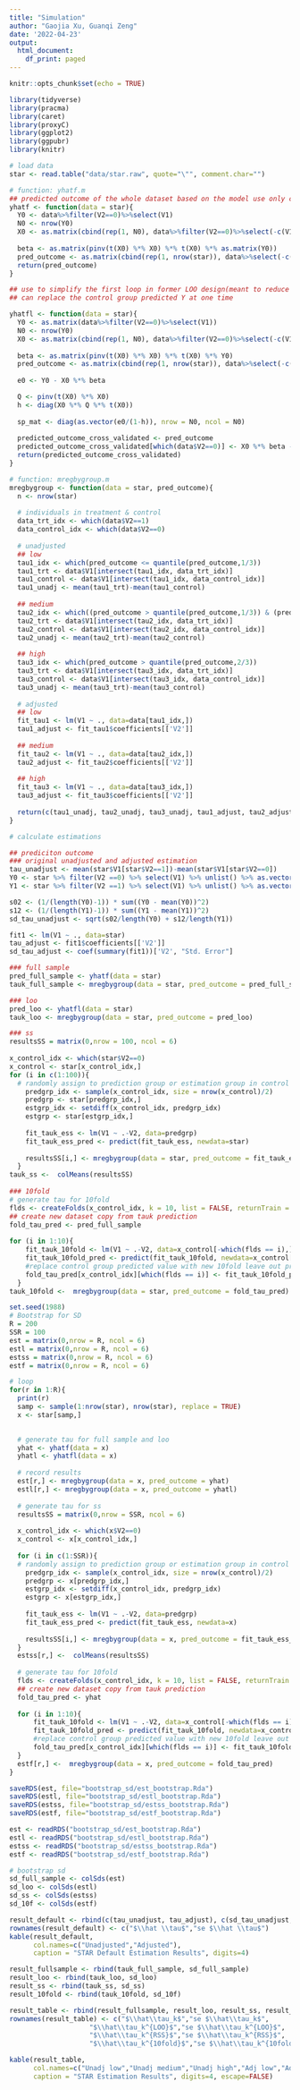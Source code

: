 ```yaml
---
title: "Simulation"
author: "Gaojia Xu, Guanqi Zeng"
date: '2022-04-23'
output:
  html_document:
    df_print: paged
---
```


```r
knitr::opts_chunk$set(echo = TRUE)
```

```r
library(tidyverse)
library(pracma)
library(caret)
library(proxyC)
library(ggplot2)
library(ggpubr)
library(knitr)
```

```r
# load data
star <- read.table("data/star.raw", quote="\"", comment.char="")
```

```r
# function: yhatf.m
## predicted outcome of the whole dataset based on the model use only control group
yhatf <- function(data = star){
  Y0 <- data%>%filter(V2==0)%>%select(V1)
  N0 <- nrow(Y0)
  X0 <- as.matrix(cbind(rep(1, N0), data%>%filter(V2==0)%>%select(-c(V1,V2))))
  
  beta <- as.matrix(pinv(t(X0) %*% X0) %*% t(X0) %*% as.matrix(Y0))
  pred_outcome <- as.matrix(cbind(rep(1, nrow(star)), data%>%select(-c(V1,V2)))) %*% beta
  return(pred_outcome)
}

## use to simplify the first loop in former LOO design(meant to reduce overfitting--use LOO samples to predict Y of the leaved sample)
## can replace the control group predicted Y at one time

yhatfl <- function(data = star){
  Y0 <- as.matrix(data%>%filter(V2==0)%>%select(V1))
  N0 <- nrow(Y0)
  X0 <- as.matrix(cbind(rep(1, N0), data%>%filter(V2==0)%>%select(-c(V1,V2))))
  
  beta <- as.matrix(pinv(t(X0) %*% X0) %*% t(X0) %*% Y0)
  pred_outcome <- as.matrix(cbind(rep(1, nrow(star)), data%>%select(-c(V1,V2)))) %*% beta
  
  e0 <- Y0 - X0 %*% beta

  Q <- pinv(t(X0) %*% X0)
  h <- diag(X0 %*% Q %*% t(X0))
  
  sp_mat <- diag(as.vector(e0/(1-h)), nrow = N0, ncol = N0)
    
  predicted_outcome_cross_validated <- pred_outcome
  predicted_outcome_cross_validated[which(data$V2==0)] <- X0 %*% beta - diag(X0 %*% Q %*% t(X0) %*% sp_mat)
  return(predicted_outcome_cross_validated)
}
```


```r
# function: mregbygroup.m
mregbygroup <- function(data = star, pred_outcome){
  n <- nrow(star)
  
  # individuals in treatment & control 
  data_trt_idx <- which(data$V2==1)
  data_control_idx <- which(data$V2==0)
  
  # unadjusted 
  ## low
  tau1_idx <- which(pred_outcome <= quantile(pred_outcome,1/3))
  tau1_trt <- data$V1[intersect(tau1_idx, data_trt_idx)]
  tau1_control <- data$V1[intersect(tau1_idx, data_control_idx)]
  tau1_unadj <- mean(tau1_trt)-mean(tau1_control)
  
  ## medium
  tau2_idx <- which((pred_outcome > quantile(pred_outcome,1/3)) & (pred_outcome <= quantile(pred_outcome,2/3)))
  tau2_trt <- data$V1[intersect(tau2_idx, data_trt_idx)]
  tau2_control <- data$V1[intersect(tau2_idx, data_control_idx)]
  tau2_unadj <- mean(tau2_trt)-mean(tau2_control)
  
  ## high
  tau3_idx <- which(pred_outcome > quantile(pred_outcome,2/3))
  tau3_trt <- data$V1[intersect(tau3_idx, data_trt_idx)]
  tau3_control <- data$V1[intersect(tau3_idx, data_control_idx)]
  tau3_unadj <- mean(tau3_trt)-mean(tau3_control)
  
  # adjusted
  ## low
  fit_tau1 <- lm(V1 ~ ., data=data[tau1_idx,])
  tau1_adjust <- fit_tau1$coefficients[['V2']]
  
  ## medium
  fit_tau2 <- lm(V1 ~ ., data=data[tau2_idx,])
  tau2_adjust <- fit_tau2$coefficients[['V2']]
  
  ## high
  fit_tau3 <- lm(V1 ~ ., data=data[tau3_idx,])
  tau3_adjust <- fit_tau3$coefficients[['V2']]
  
  return(c(tau1_unadj, tau2_unadj, tau3_unadj, tau1_adjust, tau2_adjust, tau3_adjust))
}
```

```r
# calculate estimations

## prediciton outcome
### original unadjusted and adjusted estimation
tau_unadjust <- mean(star$V1[star$V2==1])-mean(star$V1[star$V2==0])
Y0 <- star %>% filter(V2 ==0) %>% select(V1) %>% unlist() %>% as.vector() %>% as.numeric()
Y1 <- star %>% filter(V2 ==1) %>% select(V1) %>% unlist() %>% as.vector() %>% as.numeric()

s02 <- (1/(length(Y0)-1)) * sum((Y0 - mean(Y0))^2)
s12 <- (1/(length(Y1)-1)) * sum((Y1 - mean(Y1))^2)
sd_tau_unadjust <- sqrt(s02/length(Y0) + s12/length(Y1))

fit1 <- lm(V1 ~ ., data=star)
tau_adjust <- fit1$coefficients[['V2']]
sd_tau_adjust <- coef(summary(fit1))['V2', "Std. Error"]
```

```r
### full sample
pred_full_sample <- yhatf(data = star)
tauk_full_sample <- mregbygroup(data = star, pred_outcome = pred_full_sample)

### loo
pred_loo <- yhatfl(data = star)
tauk_loo <- mregbygroup(data = star, pred_outcome = pred_loo)

### ss
resultsSS = matrix(0,nrow = 100, ncol = 6)
  
x_control_idx <- which(star$V2==0)
x_control <- star[x_control_idx,]
for (i in c(1:100)){
  # randomly assign to prediction group or estimation group in control data
    predgrp_idx <- sample(x_control_idx, size = nrow(x_control)/2)
    predgrp <- star[predgrp_idx,]
    estgrp_idx <- setdiff(x_control_idx, predgrp_idx)
    estgrp <- star[estgrp_idx,]
    
    fit_tauk_ess <- lm(V1 ~ .-V2, data=predgrp)
    fit_tauk_ess_pred <- predict(fit_tauk_ess, newdata=star)
    
    resultsSS[i,] <- mregbygroup(data = star, pred_outcome = fit_tauk_ess_pred[-predgrp_idx])
  }
tauk_ss <-  colMeans(resultsSS)
  
### 10fold
# generate tau for 10fold
flds <- createFolds(x_control_idx, k = 10, list = FALSE, returnTrain = FALSE)
## create new dataset copy from tauk prediction
fold_tau_pred <- pred_full_sample
  
for (i in 1:10){
    fit_tauk_10fold <- lm(V1 ~ .-V2, data=x_control[-which(flds == i),])
    fit_tauk_10fold_pred <- predict(fit_tauk_10fold, newdata=x_control[which(flds == i),])
    #replace control group predicted value with new 10fold leave out predicted value, keep treatment group predicted value unchanged
    fold_tau_pred[x_control_idx][which(flds == i)] <- fit_tauk_10fold_pred
  }
tauk_10fold <-  mregbygroup(data = star, pred_outcome = fold_tau_pred)
```


```r
set.seed(1988)
# Bootstrap for SD
R = 200
SSR = 100
est = matrix(0,nrow = R, ncol = 6)
estl = matrix(0,nrow = R, ncol = 6)
estss = matrix(0,nrow = R, ncol = 6)
estf = matrix(0,nrow = R, ncol = 6)

# loop
for(r in 1:R){
  print(r)
  samp <- sample(1:nrow(star), nrow(star), replace = TRUE)
  x <- star[samp,]
  

  # generate tau for full sample and loo
  yhat <- yhatf(data = x)
  yhatl <- yhatfl(data = x)
  
  # record results
  est[r,] <- mregbygroup(data = x, pred_outcome = yhat)
  estl[r,] <- mregbygroup(data = x, pred_outcome = yhatl)
  
  # generate tau for ss
  resultsSS = matrix(0,nrow = SSR, ncol = 6)
  
  x_control_idx <- which(x$V2==0)
  x_control <- x[x_control_idx,]
  
  for (i in c(1:SSR)){
  # randomly assign to prediction group or estimation group in control data
    predgrp_idx <- sample(x_control_idx, size = nrow(x_control)/2)
    predgrp <- x[predgrp_idx,]
    estgrp_idx <- setdiff(x_control_idx, predgrp_idx)
    estgrp <- x[estgrp_idx,]
    
    fit_tauk_ess <- lm(V1 ~ .-V2, data=predgrp)
    fit_tauk_ess_pred <- predict(fit_tauk_ess, newdata=x)
    
    resultsSS[i,] <- mregbygroup(data = x, pred_outcome = fit_tauk_ess_pred[-predgrp_idx])
  }
  estss[r,] <-  colMeans(resultsSS)
  
  # generate tau for 10fold
  flds <- createFolds(x_control_idx, k = 10, list = FALSE, returnTrain = FALSE)
  ## create new dataset copy from tauk prediction
  fold_tau_pred <- yhat
  
  for (i in 1:10){
      fit_tauk_10fold <- lm(V1 ~ .-V2, data=x_control[-which(flds == i),])
      fit_tauk_10fold_pred <- predict(fit_tauk_10fold, newdata=x_control[which(flds == i),])
      #replace control group predicted value with new 10fold leave out predicted value, keep treatment group predicted value unchanged
      fold_tau_pred[x_control_idx][which(flds == i)] <- fit_tauk_10fold_pred
  }
  estf[r,] <-  mregbygroup(data = x, pred_outcome = fold_tau_pred)
}
```

```r
saveRDS(est, file="bootstrap_sd/est_bootstrap.Rda")
saveRDS(estl, file="bootstrap_sd/estl_bootstrap.Rda")
saveRDS(estss, file="bootstrap_sd/estss_bootstrap.Rda")
saveRDS(estf, file="bootstrap_sd/estf_bootstrap.Rda")
```

```r
est <- readRDS("bootstrap_sd/est_bootstrap.Rda")
estl <- readRDS("bootstrap_sd/estl_bootstrap.Rda")
estss <- readRDS("bootstrap_sd/estss_bootstrap.Rda")
estf <- readRDS("bootstrap_sd/estf_bootstrap.Rda")
```

```r
# bootstrap sd
sd_full_sample <- colSds(est)
sd_loo <- colSds(estl)
sd_ss <- colSds(estss)
sd_10f <- colSds(estf)
```

```r
result_default <- rbind(c(tau_unadjust, tau_adjust), c(sd_tau_unadjust, sd_tau_adjust))
rownames(result_default) <- c("$\\hat \\tau$","se $\\hat \\tau$")
kable(result_default, 
      col.names=c("Unadjusted","Adjusted"),
      caption = "STAR Default Estimation Results", digits=4)
```

```r
result_fullsample <- rbind(tauk_full_sample, sd_full_sample)
result_loo <- rbind(tauk_loo, sd_loo)
result_ss <- rbind(tauk_ss, sd_ss)
result_10fold <- rbind(tauk_10fold, sd_10f)

result_table <- rbind(result_fullsample, result_loo, result_ss, result_10fold)
rownames(result_table) <- c("$\\hat\\tau_k$","se $\\hat\\tau_k$",
                    "$\\hat\\tau_k^{LOO}$","se $\\hat\\tau_k^{LOO}$",
                    "$\\hat\\tau_k^{RSS}$","se $\\hat\\tau_k^{RSS}$",
                    "$\\hat\\tau_k^{10fold}$","se $\\hat\\tau_k^{10fold}$")

kable(result_table, 
      col.names=c("Unadj low","Unadj medium","Unadj high","Adj low","Adj medium","Adj high"),
      caption = "STAR Estimation Results", digits=4, escape=FALSE)
```


